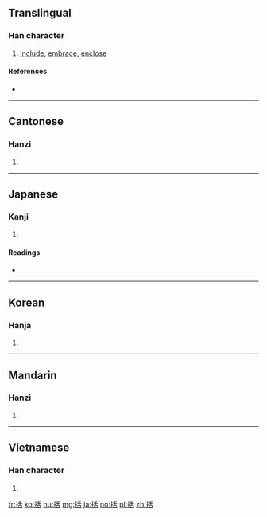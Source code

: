 ==Translingual==

===Han character===
{{Han char|rn=64|rad=手|as=06|sn=9|four=5206<sub>4</sub>|canj=手竹十口 (QHJR)|ids=⿰[[扌]][[舌]]}}

# [[include]], [[embrace]], [[enclose]]

====References====
* {{Han ref|kx=0427.190|dkj=11988|dj=0776.160|hdz=31870.010|uh=62EC|ud=25324|bh=AC41|bd=44097}}

----

==Cantonese==

===Hanzi===
{{yue-hanzi|jyut=kut3|y=kut3}}

# {{defn|lang=yue|sort=手06}}

----

==Japanese==

===Kanji===
{{ja-kanji|grade=c|rs=手06}}

# {{defn|lang=ja|sort=手06}}

====Readings====
* {{ja-readings|goon=[[かち]] (kachi)|kanon=[[かつ]] (katsu)|kun=[[くくる]] (kukuru), [[くくり]] (kukuri)}}

----

==Korean==

===Hanja===
{{ko-hanja|hangeul=[[괄]]|eumhun=|rv=gwal|mr=kwal|y=kwal}}

# {{defn|lang=ko|sort=手06}}

----

==Mandarin==

===Hanzi===
{{cmn-hanzi|pin=[[kuò]] ([[kuo4]])|wg=k'uo<sup>4</sup>}}

# {{defn|lang=cmn|sort=手06}}

----

==Vietnamese==

===Han character===
{{vi-hantu|[[quát]], [[khoát]], [[quất]], [[quét]]|rs=手06}}

# {{defn|lang=vi}}

[[fr:括]]
[[ko:括]]
[[hu:括]]
[[mg:括]]
[[ja:括]]
[[no:括]]
[[pl:括]]
[[zh:括]]